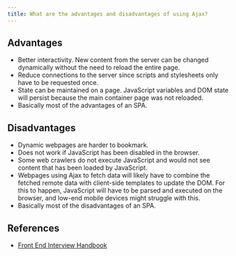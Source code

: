 ```yaml
---
title: What are the advantages and disadvantages of using Ajax?
---
```


## Advantages

- Better interactivity. New content from the server can be changed dynamically without the need to reload the entire page.
- Reduce connections to the server since scripts and stylesheets only have to be requested once.
- State can be maintained on a page. JavaScript variables and DOM state will persist because the main container page was not reloaded.
- Basically most of the advantages of an SPA.

## Disadvantages

- Dynamic webpages are harder to bookmark.
- Does not work if JavaScript has been disabled in the browser.
- Some web crawlers do not execute JavaScript and would not see content that has been loaded by JavaScript.
- Webpages using Ajax to fetch data will likely have to combine the fetched remote data with client-side templates to update the DOM. For this to happen, JavaScript will have to be parsed and executed on the browser, and low-end mobile devices might struggle with this.
- Basically most of the disadvantages of an SPA.

## References

- [Front End Interview Handbook](https://www.frontendinterviewhandbook.com/javascript-questions)
